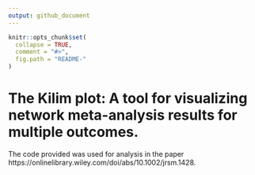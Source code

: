 ```yaml
---
output: github_document
---
```


<!-- README.md is generated from README.Rmd. Please edit that file -->

```r
knitr::opts_chunk$set(
  collapse = TRUE,
  comment = "#>",
  fig.path = "README-"
)
```

# The Kilim plot: A tool for visualizing network meta-analysis results for multiple outcomes.

The code provided was used for analysis in the paper https://onlinelibrary.wiley.com/doi/abs/10.1002/jrsm.1428.

